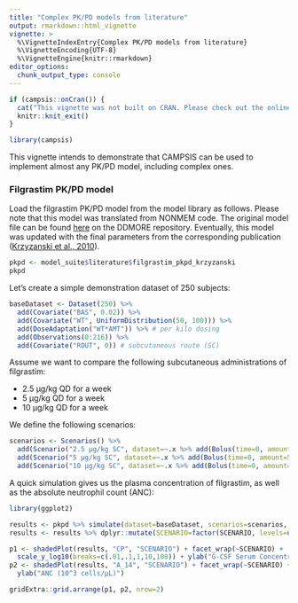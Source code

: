 ```yaml
---
title: "Complex PK/PD models from literature"
output: rmarkdown::html_vignette
vignette: >
  %\VignetteIndexEntry{Complex PK/PD models from literature}
  %\VignetteEncoding{UTF-8}
  %\VignetteEngine{knitr::rmarkdown}
editor_options: 
  chunk_output_type: console
---
```


```r
if (campsis::onCran()) {
  cat("This vignette was not built on CRAN. Please check out the online version [here](https://calvagone.github.io/campsis.doc/articles/v14_complex_pkpd_models.html).")
  knitr::knit_exit()
}
```

```r
library(campsis)
```

This vignette intends to demonstrate that CAMPSIS can be used to implement almost any PK/PD model, including complex ones.

### Filgrastim PK/PD model

Load the filgrastim PK/PD model from the model library as follows. Please note that this model was translated from NONMEM code. The original model file can be found [here](http://repository.ddmore.eu/model/DDMODEL00000077) on the DDMORE repository. Eventually, this model was updated with the final parameters from the corresponding publication ([Krzyzanski et al., 2010](https://pubmed.ncbi.nlm.nih.gov/20881223/)).

```r
pkpd <- model_suite$literature$filgrastim_pkpd_krzyzanski
pkpd
```

Let's create a simple demonstration dataset of 250 subjects:

```r
baseDataset <- Dataset(250) %>% 
  add(Covariate("BAS", 0.02)) %>%
  add(Covariate("WT", UniformDistribution(50, 100))) %>%
  add(DoseAdaptation("WT*AMT")) %>% # per kilo dosing
  add(Observations(0:216)) %>%
  add(Covariate("ROUT", 0)) # subcutaneous route (SC)
```

Assume we want to compare the following subcutaneous administrations of filgrastim:

- 2.5 μg/kg QD for a week
- 5 μg/kg QD for a week
- 10 μg/kg QD for a week

We define the following scenarios:

```r
scenarios <- Scenarios() %>% 
  add(Scenario("2.5 μg/kg SC", dataset=~.x %>% add(Bolus(time=0, amount=2.5, compartment=1, ii=24, addl=6)))) %>%
  add(Scenario("5 μg/kg SC", dataset=~.x %>% add(Bolus(time=0, amount=5, compartment=1, ii=24, addl=6)))) %>%
  add(Scenario("10 μg/kg SC", dataset=~.x %>% add(Bolus(time=0, amount=10, compartment=1, ii=24, addl=6))))
```

A quick simulation gives us the plasma concentration of filgrastim, as well as the absolute neutrophil count (ANC):

```r
library(ggplot2)

results <- pkpd %>% simulate(dataset=baseDataset, scenarios=scenarios, seed=1)
results <- results %>% dplyr::mutate(SCENARIO=factor(SCENARIO, levels=unique(SCENARIO)))

p1 <- shadedPlot(results, "CP", "SCENARIO") + facet_wrap(~SCENARIO) +
  scale_y_log10(breaks=c(.01,.1,1,10,100)) + ylab("G-CSF Serum Concentration (ng/mL)")
p2 <- shadedPlot(results, "A_14", "SCENARIO") + facet_wrap(~SCENARIO) + 
  ylab("ANC (10^3 cells/μL)")

gridExtra::grid.arrange(p1, p2, nrow=2)
```
